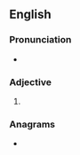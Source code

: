 {{also|lil|Lil|li'l|li-l|lil-|li'l'|Lil'}}
==English==

===Pronunciation===
* {{rhymes|ɪl|lang=en}}

===Adjective===
{{head|en|misspelling}}

# {{misspelling of|li'l|lang=en}}

===Anagrams===
* {{anagrams|en|I'll|Ill.|ill}}